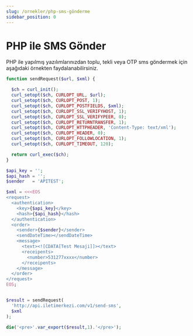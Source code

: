 ```yaml
---
slug: /ornekler/php-sms-gönderme
sidebar_position: 0
---
```


# PHP ile SMS Gönder
PHP ile yapılmış yazılımlarınızdan toplu, tekli veya OTP sms göndermek için aşağıdaki örnekten faydalanabilirsiniz.


```php
function sendRequest($url, $xml) {

  $ch = curl_init();
  curl_setopt($ch, CURLOPT_URL, $url);
  curl_setopt($ch, CURLOPT_POST, 1);
  curl_setopt($ch, CURLOPT_POSTFIELDS, $xml);
  curl_setopt($ch, CURLOPT_SSL_VERIFYHOST, 1);
  curl_setopt($ch, CURLOPT_SSL_VERIFYPEER, 0);
  curl_setopt($ch, CURLOPT_RETURNTRANSFER, 1);
  curl_setopt($ch, CURLOPT_HTTPHEADER, 'Content-Type: text/xml');
  curl_setopt($ch, CURLOPT_HEADER, 0);
  curl_setopt($ch, CURLOPT_FOLLOWLOCATION, 1);
  curl_setopt($ch, CURLOPT_TIMEOUT, 120);

  return curl_exec($ch);
}

$api_key = '';
$api_hash = '';
$sender   = 'APITEST';

$xml = <<<EOS
<request>
  <authentication>
    <key>{$api_key}</key>
    <hash>{$api_hash}</hash>
  </authentication>
  <order>
    <sender>{$sender}</sender>
    <sendDateTime></sendDateTime>
    <message>
      <text><![CDATA[Test Mesaji]]></text>
      <receipents>
        <number>531277xxxx</number>
      </receipents>
    </message>
  </order>
</request>
EOS;


$result = sendRequest(
  'http://api.iletimerkezi.com/v1/send-sms',
  $xml
);

die('<pre>'.var_export($result,1).'</pre>');
```